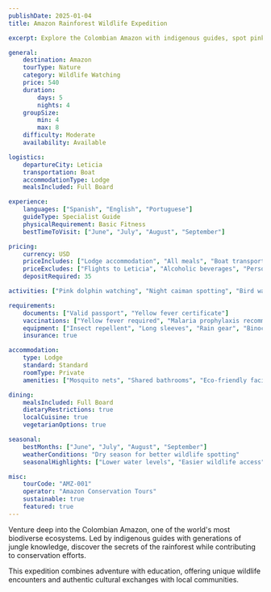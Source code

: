 ```yaml
---
publishDate: 2025-01-04
title: Amazon Rainforest Wildlife Expedition

excerpt: Explore the Colombian Amazon with indigenous guides, spot pink dolphins, caimans, and exotic birds while learning about jungle survival and conservation.

general:
    destination: Amazon
    tourType: Nature
    category: Wildlife Watching
    price: 540
    duration:
        days: 5
        nights: 4
    groupSize:
        min: 4
        max: 8
    difficulty: Moderate
    availability: Available

logistics:
    departureCity: Leticia
    transportation: Boat
    accommodationType: Lodge
    mealsIncluded: Full Board

experience:
    languages: ["Spanish", "English", "Portuguese"]
    guideType: Specialist Guide
    physicalRequirement: Basic Fitness
    bestTimeToVisit: ["June", "July", "August", "September"]

pricing:
    currency: USD
    priceIncludes: ["Lodge accommodation", "All meals", "Boat transportation", "Indigenous guides", "Wildlife excursions", "Jungle survival workshop"]
    priceExcludes: ["Flights to Leticia", "Alcoholic beverages", "Personal equipment", "Tips"]
    depositRequired: 35

activities: ["Pink dolphin watching", "Night caiman spotting", "Bird watching", "Jungle survival training", "Indigenous community visit", "Medicinal plant walk"]

requirements:
    documents: ["Valid passport", "Yellow fever certificate"]
    vaccinations: ["Yellow fever required", "Malaria prophylaxis recommended"]
    equipment: ["Insect repellent", "Long sleeves", "Rain gear", "Binoculars"]
    insurance: true

accommodation:
    type: Lodge
    standard: Standard
    roomType: Private
    amenities: ["Mosquito nets", "Shared bathrooms", "Eco-friendly facilities"]

dining:
    mealsIncluded: Full Board
    dietaryRestrictions: true
    localCuisine: true
    vegetarianOptions: true

seasonal:
    bestMonths: ["June", "July", "August", "September"]
    weatherConditions: "Dry season for better wildlife spotting"
    seasonalHighlights: ["Lower water levels", "Easier wildlife access", "Better weather for excursions"]

misc:
    tourCode: "AMZ-001"
    operator: "Amazon Conservation Tours"
    sustainable: true
    featured: true
---
```


Venture deep into the Colombian Amazon, one of the world's most biodiverse ecosystems. Led by indigenous guides with generations of jungle knowledge, discover the secrets of the rainforest while contributing to conservation efforts.

This expedition combines adventure with education, offering unique wildlife encounters and authentic cultural exchanges with local communities.
